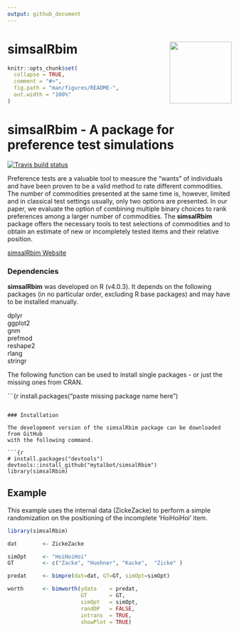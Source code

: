 ```yaml
---
output: github_document
---
```


<!-- README.md is generated from README.Rmd. Please edit that file -->

# simsalRbim <img src='man/figures/logo.png' align="right" height="139" />

```r
knitr::opts_chunk$set(
  collapse = TRUE,
  comment = "#>",
  fig.path = "man/figures/README-",
  out.width = "100%"
)
```

# simsalRbim - A package for preference test simulations

<!-- badges: start -->
[![Travis build status](https://travis-ci.org/mytalbot/simsalRbim.svg?branch=main)](https://travis-ci.org/r-lib/usethis)
<!-- badges: end -->

Preference tests are a valuable tool to measure the "wants" of individuals and 
have been proven to be a valid method to rate different commodities. The number
of commodities presented at the same time is, however, limited and in classical
test settings usually, only two options are presented. In our paper, we 
evaluate the option of combining multiple binary choices to rank preferences 
among a larger number of commodities. The **simsalRbim** package offers the 
necessary tools to test selections of commodities and to obtain an estimate of 
new or incompletely tested items and their relative position. 

[simsalRbim Website](https://talbotsr.com/simsalRbim)


### Dependencies

**simsalRbim** was developed on R (v4.0.3). It depends on the following
packages (in no particular order, excluding R base packages) and may have to 
be installed manually. 

dplyr  
ggplot2  
gnm  
prefmod  
reshape2  
rlang  
stringr  

The following function can be used to install single packages - or just
the missing ones from CRAN.  

```{r
install.packages("paste missing package name here")

```

### Installation

The development version of the simsalRbim package can be downloaded from GitHub
with the following command.

```{r
# install.packages("devtools")
devtools::install_github("mytalbot/simsalRbim")
library(simsalRbim)
```
 
## Example

This example uses the internal data (ZickeZacke) to perform a simple
randomization on the positioning of the incomplete 'HoiHoiHoi' item. 

```r
library(simsalRbim)

dat        <- ZickeZacke

simOpt     <- "HoiHoiHoi"
GT         <- c("Zacke", "Huehner", "Kacke",  "Zicke" )

predat     <- bimpre(dat=dat, GT=GT, simOpt=simOpt)

worth      <- bimworth(ydata    = predat,
                       GT       = GT,
                       simOpt   = simOpt,
                       randOP   = FALSE,
                       intrans  = TRUE,
                       showPlot = TRUE)
```




